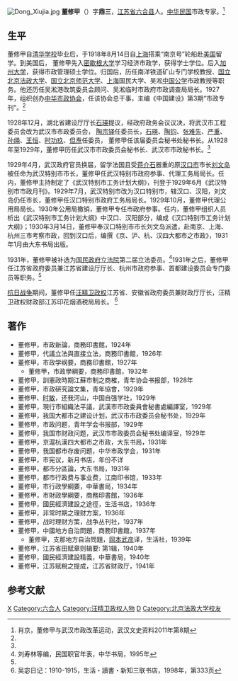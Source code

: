 [[File:Dong_Xiujia.jpg|thumb]]
'''董修甲'''（{{bd|1891年||？|}}）字'''鼎三'''，[[江苏省|江苏省]][[六合县|六合县]]人。[[中华民国|中华民国]]市政专家。<ref name=xiao>肖京，董修甲与武汉市政改革运动，武汉文史资料2011年第8期</ref>

==生平==
董修甲自[[清华学校|清华学校]]毕业后，于1918年8月14日自[[上海|上海]]搭乘“南京号”轮船赴[[美国|美国]]留学。到美国后， 董修甲先入[[密歇根大学|密歇根大学]]学习经济市政学，获得学士学位。后入[[加州大学|加州大学]]，获得市政管理硕士学位。归国后，历任南洋铁道矿山专门学校教授、[[国立北京法政大学|国立北京法政大学]]、[[国立北京师范大学|国立北京师范大学]]、[[上海|上海]]国民大学、吴淞[[中国公学|中国公学]]市政教授等职务。他还历任吴淞港改筑委员会顾问、吴淞临时市政府市政调查局局长。1927年，组织创办[[中华市政协会|中华市政协会]]，任该协会总干事，主编《中国建设》第3期“市政专刊”。<ref name=xiao/>

1928年12月，湖北省建设厅厅长[[石瑛|石瑛]]提议，经政府政务会议议决，将武汉市工程委员会改为武汉市市政委员会， [[陶宗铎|陶宗铎]]任委员长，[[石瑛|石瑛]]、[[陶钧|陶钧]]、[[张难先|张难先]]、[[严重|严重]]、[[孙绳|孙绳]]、[[王恒|王恒]]、[[时功玖|时功玖]]、[[但焘|但焘]]任委员， 董修甲任该届委员会秘书处秘书长。从1928年至1929年，董修甲历任武汉市市政委员会秘书长、武汉市市政秘书长。<ref name=xiao/>

1929年4月，武汉政府官员换届，留学法国且受[[蒋介石|蒋介石]]器重的原[[汉口市|汉口市]]市长[[刘文岛|刘文岛]]被任命为武汉特别市市长，董修甲任武汉特别市政府参事、代理工务局局长。任内，董修甲主持制定了《武汉特别市工务计划大纲》，刊登于1929年6月《武汉特别市市政月刊》。1929年7月，武汉特别市改为汉口特别市，辖汉口、汉阳，刘文岛仍任市长，董修甲任汉口特别市政府工务局局长。1929年10月，董修甲代理公用局局长。1930年公用局撤销，董修甲专任市政府参事。任内，董修甲组织人员析出《武汉特别市工务计划大纲》中汉口、汉阳部分，编成《汉口特别市工务计划大纲》；1930年3月14日，董修甲奉汉口特别市市长刘文岛派遣，赴南京、上海、杭州三市考察市政，回到汉口后，编撰《京、沪、杭、汉四大都市之市政》，1931年1月由大东书局出版。

1931年，董修甲被补选为[[国民政府|国民政府]][[立法院|立法院]]第二届立法委员。<ref>刘寿林等编，民国职官年表，中华书局，1995年</ref>1931年之后，董修甲任江苏省政府委员兼江苏省建设厅厅长、杭州市政府参事、首都建设委员会专门委员等职务。<ref name=xiao/>

[[抗日战争|抗日战争]]期间，董修甲任[[汪精卫政权|汪精卫政权]]江苏省、安徽省政府委员兼财政厅厅长，汪精卫政权财政部江苏印花烟酒税局局长。 <ref>吴宓日记：1910-1915，生活・讀書・新知三联书店，1998年，第333页</ref>

==著作==
*董修甲，市政新論，商務印書館，1924年
*董修甲，代議立法與直接立法，商務印書館，1926年
*董修甲，市政学纲要，商務印書館，1927年
**董修甲，市政學綱要，商務印書館，1932年
*董修甲，訓憲政時期江蘇市制之商榷，青年协会书报部，1928年
*董修甲，市政硏究論文集，青年協會，1929年
*董修甲、[[时敏|时敏]]，还我河山，中国自强学社，1929年
*董修甲，現行市組織法平議，武漢市市政委員會秘書處編譯室，1929年
*董修甲，我国大都市之建设计划，武汉市市政委员会秘书处，1929年
*董修甲，市政问题，青年学会书报部，1929年
*董修甲，我国市财政问题，武汉市市政委员会秘书处编译室，1929年
*董修甲，京滬杭漢四大都市之市政，大东书局，1931年
*董修甲，我国都市存废问题，中华市政学会，1931年
*董修甲，市宪议，新月书店，年份不详
*董修甲，都市分區論，大东书局，1931年
*董修甲，都市行政费与事业费，江南印书馆，1933年
*董修甲，市行政學綱要，中華書局，1934年
*董修甲，市財政學綱要，商務印書館，1936年
*董修甲，國民經濟建設之途徑，生活书店，1936年
*董修甲，非常时期之理财方案，1936年
*董修甲，战时理财方策，战争丛刊社，1937年
*董修甲，中國地方自治問題，商務印書館，1937年
**董修甲，支那地方自治問題，[[岡本武彦|岡本武彦]]译，生活社，1939年
*董修甲，江苏省田赋章则辑要: 第1辑，1940年
*董修甲，國民經濟建設精義，中華書局，1940年
*董修甲，江苏赋稅之提成，江苏省财政厅，1941年

==参考文献==
{{reflist}}

{{第2屆中華民國訓政時期立法委員名單}}
{{DEFAULTSORT:Dong董}}
[[Category:董姓|X]]
[[Category:六合人|Category:六合人]]
[[Category:汪精卫政权人物|Category:汪精卫政权人物]]
[[Category:密歇根大學校友|D]]
[[Category:北京法政大学校友|Category:北京法政大学校友]]